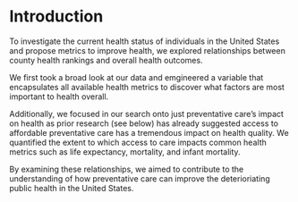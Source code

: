 # Introduction
To investigate the current health status of individuals in the United States and propose metrics to improve health, we explored relationships between county health rankings and overall health outcomes. 

We first took a broad look at our data and emgineered a variable that encapsulates all available health metrics to discover what factors are most important to health overall.  

Additionally, we focused in our search onto just preventative care's impact on health as prior research (see below) has already suggested access to affordable preventative care has a tremendous impact on health quality. We quantified the extent to which access to care impacts common health metrics such as life expectancy, mortality, and infant mortality.

By examining these relationships, we aimed to contribute to the understanding of how preventative care can improve the deterioriating public health in the United States.
